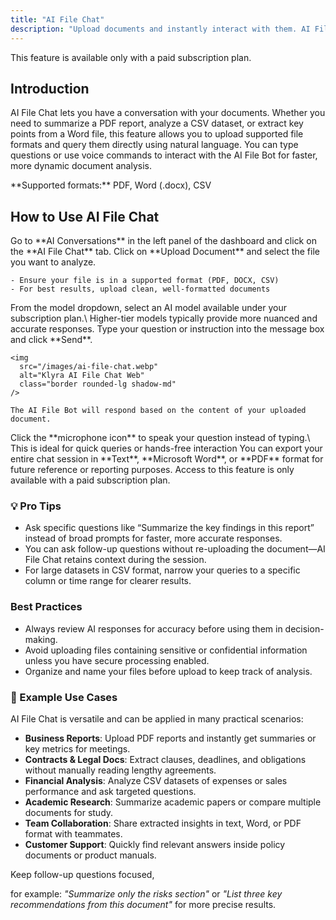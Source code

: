 ```yaml
---
title: "AI File Chat"
description: "Upload documents and instantly interact with them. AI File Chat extracts insights, provides summaries, and answers questions directly from your uploaded files."
---
```


<Warning>
  This feature is available only with a paid subscription plan.
</Warning>

## Introduction

AI File Chat lets you have a conversation with your documents. Whether you need to summarize a PDF report, analyze a CSV dataset, or extract key points from a Word file, this feature allows you to upload supported file formats and query them directly using natural language. You can type questions or use voice commands to interact with the AI File Bot for faster, more dynamic document analysis.

<Note>
  **Supported formats:** PDF, Word (.docx), CSV
</Note>

## How to Use AI File Chat

<Steps>
  <Step title="Navigate to AI File Chat">
    Go to **AI Conversations** in the left panel of the dashboard and click on the **AI File Chat** tab.
  </Step>
  <Step title="Upload Your Document">
    Click on **Upload Document** and select the file you want to analyze.

    - Ensure your file is in a supported format (PDF, DOCX, CSV)
    - For best results, upload clean, well-formatted documents
  </Step>
  <Step title="Choose AI Model">
    From the model dropdown, select an AI model available under your subscription plan.\
    Higher-tier models typically provide more nuanced and accurate responses.
  </Step>
  <Step title="Start the Conversation">
    Type your question or instruction into the message box and click **Send**.

    <img
      src="/images/ai-file-chat.webp"
      alt="Klyra AI File Chat Web"
      class="border rounded-lg shadow-md"
    />

    The AI File Bot will respond based on the content of your uploaded document.
  </Step>
  <Step title="Use Voice Mode (Optional)">
    Click the **microphone icon** to speak your question instead of typing.\
    This is ideal for quick queries or hands-free interaction
  </Step>
  <Step title="Export the Conversation">
    You can export your entire chat session in **Text**, **Microsoft Word**, or **PDF** format for future reference or reporting purposes.
  </Step>
</Steps>

<Warning>
  Access to this feature is only available with a paid subscription plan.
</Warning>

### 💡 Pro Tips

- Ask specific questions like “Summarize the key findings in this report” instead of broad prompts for faster, more accurate responses.
- You can ask follow-up questions without re-uploading the document—AI File Chat retains context during the session.
- For large datasets in CSV format, narrow your queries to a specific column or time range for clearer results.

### Best Practices

- Always review AI responses for accuracy before using them in decision-making.
- Avoid uploading files containing sensitive or confidential information unless you have secure processing enabled.
- Organize and name your files before upload to keep track of analysis.

### 📌 Example Use Cases

AI File Chat is versatile and can be applied in many practical scenarios:

- **Business Reports**: Upload PDF reports and instantly get summaries or key metrics for meetings.
- **Contracts & Legal Docs**: Extract clauses, deadlines, and obligations without manually reading lengthy agreements.
- **Financial Analysis**: Analyze CSV datasets of expenses or sales performance and ask targeted questions.
- **Academic Research**: Summarize academic papers or compare multiple documents for study.
- **Team Collaboration**: Share extracted insights in text, Word, or PDF format with teammates.
- **Customer Support**: Quickly find relevant answers inside policy documents or product manuals.

<Tip>
  Keep follow-up questions focused,

  for example: _"Summarize only the risks section"_ or _"List three key recommendations from this document"_ for more precise results.
</Tip>